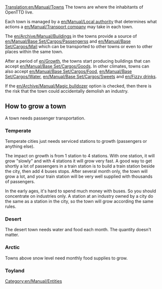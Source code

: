 [[Translation:en/Manual/Towns]]
The towns are where the inhabitants of OpenTTD live. 

Each town is managed by a [[en/Manual/Local authority]] that determines what actions a [[en/Manual/Transport company]] may take in each town.

The [[en/Archive/Manual/Building]]s in the towns provide a source of [[en/Manual/Base Set/Cargos/Passengers]]s and [[en/Manual/Base Set/Cargos/Mail]] which can be transported to other towns or even to other places within the same town.

After a period of [[en/Growth]], the towns start producing buildings that can accept [[en/Manual/Base Set/Cargos/Goods]]. In other climates, towns can also accept [[en/Manual/Base Set/Cargos/Food]], [[en/Manual/Base Set/Cargos/Water]], [[en/Manual/Base Set/Cargos/Sweets]] and [[en/Fizzy drinks]].

If the [[en/Archive/Manual/Magic bulldozer]] option is checked, then there is the risk that the town could accidentally demolish an industry.

==How to grow a town==
A town needs passenger transportation.
===Temperate===
Temperate cities just needs serviced stations to growth (passengers or anything else).

The impact on growth is from 1 station to 4 stations. With one station, it will grow "slowly" and with 4 stations it will grow very fast. A good way to get shortly a lot of passengers in a train station is to build a train station beside the city, then add 4 buses stops. After several month only, the town will grow a lot, and your train station will be very well supplied with thousands of passengers.

In the early ages, it's hard to spend much money with buses. So you should concentrate on industries only. A station at an industry owned by a city do the same as a station in the city, so the town will grow according the same rules.

===Desert=== 
The desert town needs water and food each month. The quantity doesn't matter.
===Arctic===
Towns above snow level need monthly food supplies to grow.

===Toyland===

[[Category:en/Manual/Entities]]
